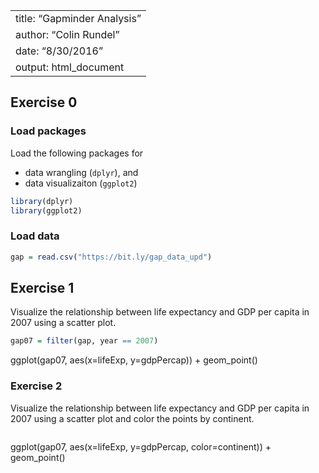 
---
title: "Gapminder Analysis"
author: "Colin Rundel"
date: "8/30/2016"
output: html_document
---

## Exercise 0

### Load packages

Load the following packages for 

- data wrangling (`dplyr`), and 
- data visualizaiton (`ggplot2`)

```r
library(dplyr)
library(ggplot2)
```

### Load data

```r
gap = read.csv("https://bit.ly/gap_data_upd")
```

## Exercise 1

Visualize the relationship between life expectancy and GDP per capita in 2007 using a scatter plot.

```r
gap07 = filter(gap, year == 2007)
```
ggplot(gap07, aes(x=lifeExp, y=gdpPercap)) + geom_point()

### Exercise 2

Visualize the relationship between life expectancy and GDP per capita in 2007 using a scatter plot and color the points by continent.

```r

```
ggplot(gap07, aes(x=lifeExp, y=gdpPercap, color=continent)) + geom_point()



